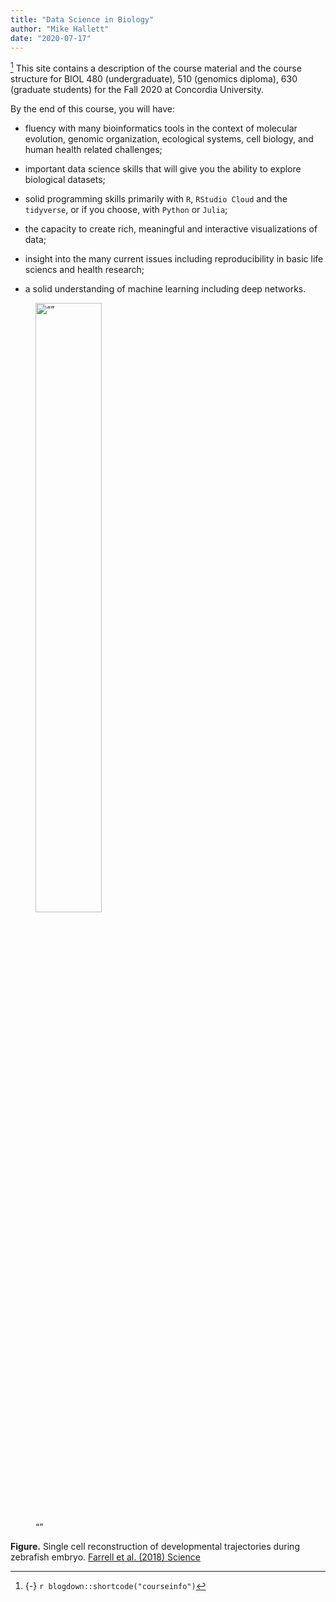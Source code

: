 ```yaml
---
title: "Data Science in Biology"
author: "Mike Hallett"
date: "2020-07-17"
---
```


^[{-} `r blogdown::shortcode("courseinfo")`] <span class="newthought"> This site contains</span> a description of the course material and the course structure for BIOL 480 (undergraduate), 510 (genomics diploma), 630 (graduate students) for the Fall 2020 at Concordia University.


 
<span class="newthought">By the end of this course,</span> you will have: 
 
- fluency with many bioinformatics tools in the context of molecular evolution, genomic organization, ecological systems,  cell biology, and human health related challenges;

- important data science skills that will give you the ability to explore biological datasets;

- solid programming skills primarily with `R`, `RStudio Cloud` and the  `tidyverse`, or if you choose, with `Python` or `Julia`;

- the capacity to create rich, meaningful and interactive visualizations of  data;

- insight into the many current issues including reproducibility in basic life sciencs and health research; 

- a solid understanding of machine learning including deep networks. 


![""](/images/developmental_trajectory.jpg){width=50%}

<strong>Figure.</strong> Single cell reconstruction of developmental trajectories during zebrafish embryo. [Farrell et al. (2018) Science](https://science.sciencemag.org/content/360/6392/eaar3131) 